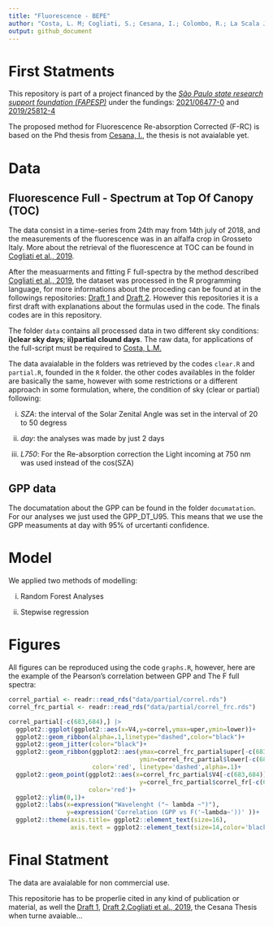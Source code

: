 ```yaml
---
title: "Fluorescence - BEPE"
author: "Costa, L. M; Cogliati, S.; Cesana, I.; Colombo, R.; La Scala Jr., N."
output: github_document
---
```


# **First Statments**

This repository is part of a project financed by the [*São Paulo state research support foundation (FAPESP)*](https://fapesp.br/en) under the fundings: [2021/06477-0](https://bv.fapesp.br/en/bolsas/197773/evaluation-of-different-approaches-for-the-retrieval-of-sun-induced-fluorescence/) and [2019/25812-4](https://bv.fapesp.br/en/bolsas/190947/spatial-and-temporal-variability-of-atmospheric-co2-in-the-metropolitan-region-of-ribeirao-preto-sao/)

The proposed method for Fluorescence Re-absorption Corrected (F-RC) is based on the Phd thesis from [Cesana, I.](https://www.researchgate.net/profile/Ilaria-Cesana), the thesis is not avaialable yet.


# **Data**

## **Fluorescence Full - Spectrum at Top Of Canopy (TOC)**

The data consist in a time-series from 24th may from 14th july of 2018, and the measurements of the fluorescence was in an alfalfa crop in Grosseto Italy. More about the retrieval of the fluorescence at TOC can be found in [Cogliati et al., 2019](https://doi.org/10.3390/rs11161840). 

After the measuarments and fitting F full-spectra by the method described [Cogliati et al., 2019](https://doi.org/10.3390/rs11161840), the dataset was processed in the R programming language, for more informations about the proceding can be found at in the followings repositories: [Draft 1](https://github.com/lm-costa/draft_bepe) and [Draft 2](https://github.com/lm-costa/draft_2_bepe). However this repositories it is a first draft with explanations about the formulas used in the code. The finals codes are in this repository. 

The folder `data` contains all processed data in two different sky conditions: **i)clear sky days**; **ii)partial clound days**. The raw data, for applications of the full-script must be required to [Costa, L.M.](luism.costa00@gmail.com)

The data avaialable in the folders was retrieved by the codes `clear.R` and `partial.R`, founded in the `R` folder. the other codes availables in the folder are basically the same, however with some restrictions or a different approach in some formulation, where, the condition of sky (clear or partial) following: 

i) *SZA*: the interval of the Solar Zenital Angle was set in the interval of 20 to 50 degress

ii) *day*: the analyses was made by just 2 days

iii) *L750*: For the Re-absorption correction the Light incoming at 750 nm was used instead of the cos(SZA) 

## **GPP data**

The documatation about the GPP can be found in the folder `documatation`. For our analyses we just used the GPP_DT_U95. This means that we use the GPP measuments at day with 95% of urcertanti confidence.

# **Model**

We applied two methods of modelling: 

i) Random Forest Analyses

ii) Stepwise regression


# **Figures**

All figures can be reproduced using the code `graphs.R`, however, here are the example of the Pearson's correlation between GPP and The F full spectra:

```r
correl_partial <- readr::read_rds("data/partial/correl.rds")
correl_frc_partial <- readr::read_rds("data/partial/correl_frc.rds")

correl_partial[-c(683,684),] |>
  ggplot2::ggplot(ggplot2::aes(x=V4,y=correl,ymax=uper,ymin=lower))+
  ggplot2::geom_ribbon(alpha=.1,linetype="dashed",color="black")+
  ggplot2::geom_jitter(color="black")+
  ggplot2::geom_ribbon(ggplot2::aes(ymax=correl_frc_partial$uper[-c(683,684)],
                                    ymin=correl_frc_partial$lower[-c(683,684)]),
                       color='red', linetype='dashed',alpha=.1)+
  ggplot2::geom_point(ggplot2::aes(x=correl_frc_partial$V4[-c(683,684)],
                                    y=correl_frc_partial$correl_fr[-c(683,684)]),
                      color='red')+
  ggplot2::ylim(0,1)+
  ggplot2::labs(x=expression("Wavelenght ("~ lambda ~")"),
                y=expression('Correlation (GPP vs F('~lambda~'))' ))+
  ggplot2::theme(axis.title= ggplot2::element_text(size=16),
                 axis.text = ggplot2::element_text(size=14,color='black'))
```


# **Final Statment**

The data are avaialable for non commercial use. 

This repositorie has to be properlie cited in any kind of publication or material, as well the [Draft 1](https://github.com/lm-costa/draft_bepe), [Draft 2](https://github.com/lm-costa/draft_2_bepe),[Cogliati et al., 2019](https://doi.org/10.3390/rs11161840), the Cesana Thesis when turne avaiable...
